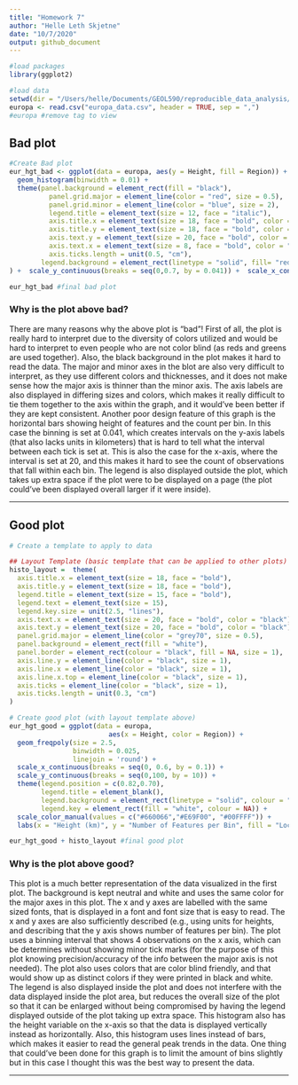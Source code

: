 ```yaml
---
title: "Homework 7"
author: "Helle Leth Skjetne"
date: "10/7/2020"
output: github_document
---
```


```r
#load packages
library(ggplot2)

#load data
setwd(dir = "/Users/helle/Documents/GEOL590/reproducible_data_analysis/homework/hw_07/")
europa <- read.csv("europa_data.csv", header = TRUE, sep = ",")
#europa #remove tag to view
```

## Bad plot
```r
#Create Bad plot
eur_hgt_bad <- ggplot(data = europa, aes(y = Height, fill = Region)) +
  geom_histogram(binwidth = 0.01) + 
  theme(panel.background = element_rect(fill = "black"), 
          panel.grid.major = element_line(color = "red", size = 0.5),
          panel.grid.minor = element_line(color = "blue", size = 2),
          legend.title = element_text(size = 12, face = "italic"),
          axis.title.x = element_text(size = 18, face = "bold", color = "red"),
          axis.title.y = element_text(size = 18, face = "bold", color = "blue"),
          axis.text.y = element_text(size = 20, face = "bold", color = "green"),
          axis.text.x = element_text(size = 8, face = "bold", color = "pink"),
          axis.ticks.length = unit(0.5, "cm"),
        legend.background = element_rect(linetype = "solid", fill= "red", colour = "pink", size = 1)
) +  scale_y_continuous(breaks = seq(0,0.7, by = 0.041)) +  scale_x_continuous(breaks = seq(0,40, by = 20))

eur_hgt_bad #final bad plot
```

### Why is the plot above bad?
There are many reasons why the above plot is "bad"! First of all, the plot is really hard to interpret due to the diversity of colors utilized and would be hard to interpret to even people who are not color blind (as reds and greens are used together). Also, the black background in the plot makes it hard to read the data. The major and minor axes in the blot are also very difficult to interpret, as they use different colors and thicknesses, and it does not make sense how the major axis is thinner than the minor axis. The axis labels are also displayed in differing sizes and colors, which makes it really difficult to tie them together to the axis within the graph, and it would’ve been better if they are kept consistent. Another poor design feature of this graph is the horizontal bars showing height of features and the count per bin. In this case the binning is set at 0.041, which creates intervals on the y-axis labels (that also lacks units in kilometers) that is hard to tell what the interval between each tick is set at. This is also the case for the x-axis, where the interval is set at 20, and this makes it hard to see the count of observations that fall within each bin. The legend is also displayed outside the plot, which takes up extra space if the plot were to be displayed on a page (the plot could've been displayed overall larger if it were inside).

***

## Good plot
```r
# Create a template to apply to data

## Layout Template (basic template that can be applied to other plots)
histo_layout =  theme(
  axis.title.x = element_text(size = 18, face = "bold"),
  axis.title.y = element_text(size = 18, face = "bold"),
  legend.title = element_text(size = 15, face = "bold"),
  legend.text = element_text(size = 15),
  legend.key.size = unit(2.5, "lines"),
  axis.text.x = element_text(size = 20, face = "bold", color = "black"),
  axis.text.y = element_text(size = 20, face = "bold", color = "black"),
  panel.grid.major = element_line(color = "grey70", size = 0.5),
  panel.background = element_rect(fill = "white"),
  panel.border = element_rect(colour = "black", fill = NA, size = 1),
  axis.line.y = element_line(color = "black", size = 1),
  axis.line.x = element_line(color = "black", size = 1),
  axis.line.x.top = element_line(color = "black", size = 1),
  axis.ticks = element_line(color = "black", size = 1),
  axis.ticks.length = unit(0.3, "cm")
)

# Create good plot (with layout template above)
eur_hgt_good = ggplot(data = europa, 
                         aes(x = Height, color = Region)) + 
  geom_freqpoly(size = 2.5, 
                binwidth = 0.025, 
                linejoin = 'round') +
  scale_x_continuous(breaks = seq(0, 0.6, by = 0.1)) +
  scale_y_continuous(breaks = seq(0,100, by = 10)) +
  theme(legend.position = c(0.82,0.70), 
        legend.title = element_blank(), 
        legend.background = element_rect(linetype = "solid", colour = "black"), 
        legend.key = element_rect(fill = "white", colour = NA)) +
  scale_color_manual(values = c("#660066","#E69F00", "#00FFFF")) +
  labs(x = "Height (km)", y = "Number of Features per Bin", fill = "Location") 

eur_hgt_good + histo_layout #final good plot

```

### Why is the plot above good?
This plot is a much better representation of the data visualized in the first plot. The background is kept neutral and white and uses the same color for the major axes in this plot. The x and y axes are labelled with the same sized fonts, that is displayed in a font and font size that is easy to read. The x and y axes are also sufficiently described (e.g., using units for heights, and describing that the y axis shows number of features per bin). The plot uses a binning interval that shows 4 observations on the x axis, which can be determines without showing minor tick marks (for the purpose of this plot knowing precision/accuracy of the info between the major axis is not needed). The plot also uses colors that are color blind friendly, and that would show up as distinct colors if they were printed in black and white. The legend is also displayed inside the plot and does not interfere with the data displayed inside the plot area, but reduces the overall size of the plot so that it can be enlarged without being compromised by having the legend displayed outside of the plot taking up extra space. This histogram also has the height variable on the x-axis so that the data is displayed vertically instead as horizontally. Also, this histogram uses lines instead of bars, which makes it easier to read the general peak trends in the data. One thing that could've been done for this graph is to limit the amount of bins slightly but in this case I thought this was the best way to present the data.

***